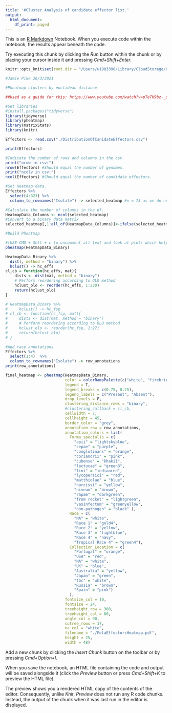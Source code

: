 ```yaml
---
title: '#Cluster Analysis of candidate effector list.'
output:
  html_document:
    df_print: paged
---
```


This is an [R Markdown](http://rmarkdown.rstudio.com) Notebook. When you execute code within the notebook, the results appear beneath the code. 

Try executing this chunk by clicking the *Run* button within the chunk or by placing your cursor inside it and pressing *Cmd+Shift+Enter*. 

```r

knitr::opts_knit$set(root.dir = "/Users/u1983390/Library/CloudStorage/OneDrive-UniversityofWarwick/Research/Genomics/Projects/BBSRC-FoCeleryProject/Maei/BLASTofCombinedEffectorSet")

```

```r
#Jamie Pike 26/3/2021

#Pheatmap clusters by euclidean distance

##Used as a guide for this: https://www.youtube.com/watch?v=pTeTH9bz-_s  

#Set libraries 
#install.packages("tidyverse")
library(tidyverse)
library(pheatmap)
library(matrixStats)
library(knitr)

Effectors <- read.csv("./DistributionOfCanidateEffectors.csv")
```


```r
print(Effectors)
```


```r
#Indicate the number of rows and columns in the csv. 
print("nrow in csv:")
nrow(Effectors) #Should equal the number of genomes.
print("ncolv in csv:")
ncol(Effectors) #Should equal the number of candidate effectors. 
```
```r
#Set Heatmap data.
Effectors %>%
  select(4:323) %>%
  column_to_rownames("Isolate") -> selected_heatmap #n = 73 as we do not want to include the race data in the last column. 

#Calculate the number of columns in the df.
HeatmapData_Columns <- ncol(selected_heatmap)
#Convert to a binary data matrix
selected_heatmap[,1:all_of(HeatmapData_Columns)]<-ifelse(selected_heatmap[,1:all_of(HeatmapData_Columns)] >= 1, 1, 0) -> HeatmapData_Binary

```

```r
#Build Pheatmap

#(USE CMD + Shft + c to uncomment all text and look at plots which help to explain why the heatmap must be transformed.)
pheatmap(HeatmapData_Binary) 
```

```r
HeatmapData_Binary %>%
  dist(, method = "binary") %>%
  hclust() -> hc_effs
cl_cb = function(hc_effs, mat){
    dists <- dist(mat, method = "binary")
    # Perform reordering according to OLO method
    hclust_olo <- reorder(hc_effs, 1:230)
    return(hclust_olo)
}

# HeatmapData_Binary %>%
#     hclust() -> hc_fsp
# cl_cb <- function(hc_fsp, mat){
#     dists <- dist(mat, method = "binary")
#     # Perform reordering according to OLO method
#     hclust_olo <- reorder(hc_fsp, 1:27)
#     return(hclust_olo)
# }
```


```r
#Add race annotations 
Effectors %>% 
  select(1:4)  %>% 
  column_to_rownames("Isolate") -> row_annotations
print(row_annotations)
```

```r

final_heatmap <- pheatmap(HeatmapData_Binary, 
                          color = colorRampPalette(c("white", "firebrick"))(2), 
                          legend = T,
                          legend_breaks = c(0.75, 0.25),
                          legend_labels = c("Present", "Absent"),
                          drop_levels = F,
                          clustering_distance_rows = "binary",
                          #clustering_callback = cl_cb,
                          cellwidth = 7, 
                          cellheight = 45,
                          border_color = "grey",
                          annotation_row = row_annotations,
                          annotation_colors = list(
                            Forma_specialis = c(
                              "apii" = "lightskyblue",
                              "cepae" = "purple",
                              "conglutinans" = "orange",
                              "coriandrii" = "pink",
                              "cubense" = "khaki1",
                              "lactucae" = "green3",
                              "lini" = "indianred",
                              "lycopersici" = "red",
                              "matthiolae" = "blue",
                              "narcissi" = "yellow",
                              "niveum" = "brown",
                              "rapae" = "darkgreen",
                              "from rocket" = "lightgreen",
                              "vasinfectum" = "greenyellow",
                              "non-pathogen" = "black" ),
                            Race = c(
                              "NA" = "white",
                              "Race 1" = "gold4",
                              "Race 2" = "yellow",
                              "Race 3" = "lightblue",
                              "Race 4" = "navy",
                              "Tropical Race 4" = "green4"),
                            Collection_Location = c(
                              "Portugal" = "orange",
                              "USA" = "red",
                              "NA" = "white",
                              "UK" = "blue",
                              "Australia" = "yellow",
                              "Japan" = "green",
                              "tbc" = "white",
                              "Russia" = "brown",
                              "Spain" = "pink")
                            ),
                          fontsize_col = 10,
                          fontsize = 24,
                          treeheight_row = 300,
                          treeheight_col = 80,
                          angle_col = 90,
                          cutree_rows = 17,
                          na_col = "white",
                          filename = "./FolaEffectorsHeatmap.pdf",
                          height = 25,
                          width = 48)
```


Add a new chunk by clicking the *Insert Chunk* button on the toolbar or by pressing *Cmd+Option+I*.

When you save the notebook, an HTML file containing the code and output will be saved alongside it (click the *Preview* button or press *Cmd+Shift+K* to preview the HTML file). 

The preview shows you a rendered HTML copy of the contents of the editor. Consequently, unlike *Knit*, *Preview* does not run any R code chunks. Instead, the output of the chunk when it was last run in the editor is displayed.

